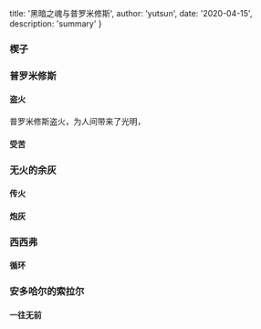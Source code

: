 
  title: '黑暗之魂与普罗米修斯',
  author: 'yutsun',
  date: '2020-04-15',
  description: 'summary'
}


### 楔子

### 普罗米修斯

#### 盗火

普罗米修斯盗火，为人间带来了光明，

#### 受苦

### 无火的余灰

#### 传火

#### 炮灰

### 西西弗

#### 循环

### 安多哈尔的索拉尔

#### 一往无前
